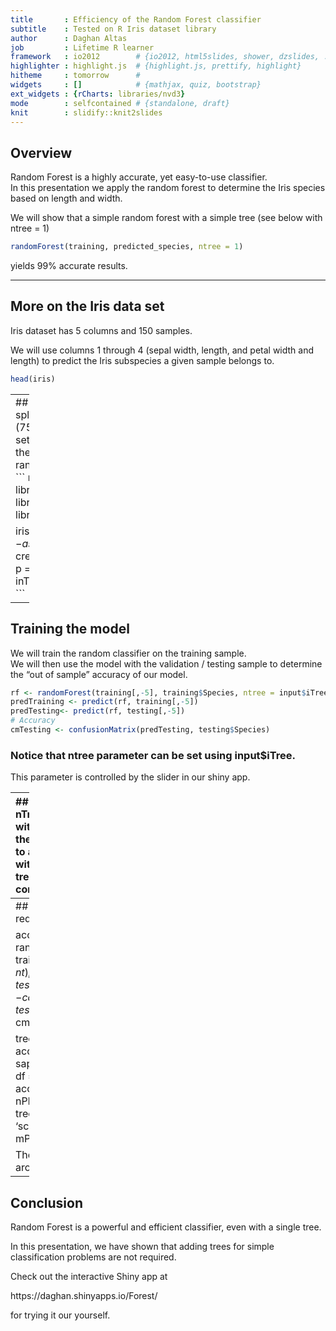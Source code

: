 ```yaml
---
title       : Efficiency of the Random Forest classifier
subtitle    : Tested on R Iris dataset library
author      : Daghan Altas
job         : Lifetime R learner
framework   : io2012        # {io2012, html5slides, shower, dzslides, ...}
highlighter : highlight.js  # {highlight.js, prettify, highlight}
hitheme     : tomorrow      # 
widgets     : []            # {mathjax, quiz, bootstrap}
ext_widgets : {rCharts: libraries/nvd3}
mode        : selfcontained # {standalone, draft}
knit        : slidify::knit2slides
---
```



## Overview
Random Forest is a highly accurate, yet easy-to-use classifier.   
In this presentation we apply the random forest to determine the Iris species based on length and width.

We will show that a simple random forest with a simple tree (see below with ntree = 1)
```r
randomForest(training, predicted_species, ntree = 1)
```  
yields 99% accurate results.

---

## More on the Iris data set

Iris dataset has 5 columns and 150 samples.  

We will use columns 1 through 4 (sepal width, length, and petal width and length) to predict the Iris subspecies a given sample belongs to.

```r
head(iris)
```  

---
## Learning algorithm
We will split the 150 samples to training (75%) and validation (25%) sets.  
To minimize side effect of the sample ordering , we'll randomize the sample selection.
``` r
library(RANN)
library(caret)
library(rpart)
library(randomForest)
library(e1071)

iris$Species <- as.factor(iris$Species)
inTrain = createDataPartition(iris$Species, p = 3/4)[[1]]
training = iris[ inTrain,]
testing = iris[-inTrain,] 
```

---

## Training the model
We will train the random classifier on the training sample.  
We will then use the model with the validation / testing sample to determine the "out of sample" accuracy of our model.  
``` r
rf <- randomForest(training[,-5], training$Species, ntree = input$iTree)
predTraining <- predict(rf, training[,-5])
predTesting<- predict(rf, testing[,-5])
# Accuracy
cmTesting <- confusionMatrix(predTesting, testing$Species) 
```
### Notice that ntree parameter can be set using input$iTree.
This parameter is controlled by the slider in our shiny app.

--- 
## Plotting the accuracy of nTree
We'll retrain the model with 1 to 10 trees and look at the accuracy.  
The objective is to attain the highest accuracy with the lowest number of trees, to minimize computational complexity.   

```r
accuracy<- function(nt) {
    rf <- randomForest(training[,-5], training$Species, ntree = nt)
    predTesting<- predict(rf, testing[,-5])
    cmTesting <- confusionMatrix(predTesting, testing$Species) 
    cmTesting$overall[1]
}
x_series <- (1:10)
accuracy_series <- sapply(series,accuracy)
```   

---
## Interactive Chart
```r
require(rCharts)

accuracy<- function(nt) {
    rf <- randomForest(training[,-5], training$Species, ntree = nt)
    predTesting<- predict(rf, testing[,-5])
    cmTesting <- confusionMatrix(predTesting, testing$Species) 
    cmTesting$overall[1]
}

tree_vector <- (1:10)
accuracy_vector <- sapply(tree_vector, accuracy)
df = data.frame(tree_vector, accuracy_vector)
mPlot <- nPlot(accuracy_vector ~ tree_vector, data = df, type = 'scatterChart')
mPlot$show('inline')
```   


The lowest accuracy is still around 97%.



---
## Conclusion

Random Forest is a powerful and efficient classifier, even with a single tree.  

In this presentation, we have shown that adding trees for simple classification problems are not required.

Check out the interactive Shiny app at   

https://daghan.shinyapps.io/Forest/   

for trying it our yourself.

